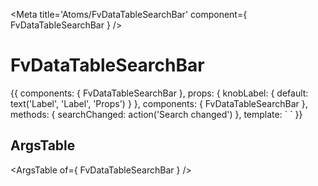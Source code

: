 
<Meta title='Atoms/FvDataTableSearchBar' component={ FvDataTableSearchBar } />

# FvDataTableSearchBar

<Canvas>
<Story name='Common' height='150px'>{{
  components: { FvDataTableSearchBar },
  props: {
    knobLabel: {
      default: text('Label', 'Label', 'Props')
    }
  },
  components: { FvDataTableSearchBar },
  methods: {
    searchChanged: action('Search changed')
  },
  template: `<FvDataTableSearchBar
    :label="knobLabel"
    @dataTableSearchBar:changed="searchChanged"
  >
  </FvDataTableSearchBar>`
}}</Story>
</Canvas>

## ArgsTable

<ArgsTable of={ FvDataTableSearchBar } />
